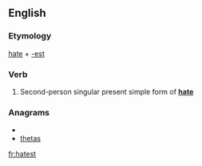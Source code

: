 ==English==

===Etymology===
[[hate]] + [[-est]]

===Verb===
{{en-verb form}}

# {{archaic}} Second-person singular present simple form of '''[[hate]]'''

===Anagrams===
* {{alphagram|aehstt}}
* [[thetas#English|thetas]]

[[fr:hatest]]